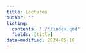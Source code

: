 ```yaml
---
title: Lectures
author: ""
listing:
  contents: "./*/index.qmd"
  fields: [title]
date-modified: 2024-05-10
---
```


